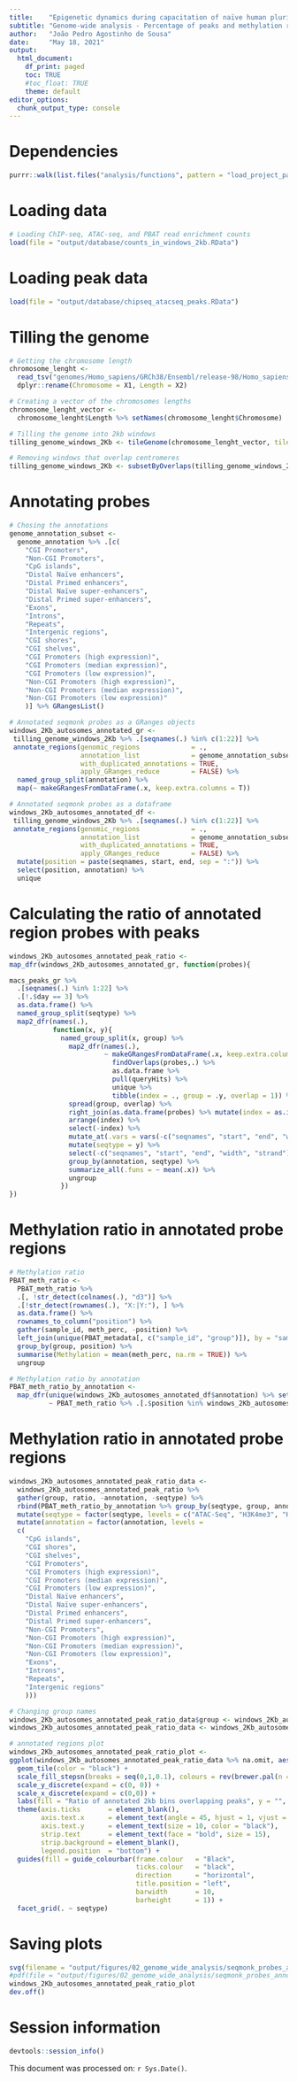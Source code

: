 ```yaml
---
title:    "Epigenetic dynamics during capacitation of naïve human pluripotent stem cells"
subtitle: "Genome-wide analysis - Percentage of peaks and methylation ratio in unbiased regions classified by annotation overlap (Autosomes)"
author:   "João Pedro Agostinho de Sousa"
date:     "May 18, 2021"
output:
  html_document:
    df_print: paged
    toc: TRUE
    #toc_float: TRUE
    theme: default
editor_options:
  chunk_output_type: console
---
```


# Dependencies
```r

purrr::walk(list.files("analysis/functions", pattern = "load_project_packages", full.names = T), source)

```

# Loading data
```r

# Loading ChIP-seq, ATAC-seq, and PBAT read enrichment counts
load(file = "output/database/counts_in_windows_2kb.RData")

```

# Loading peak data
```r

load(file = "output/database/chipseq_atacseq_peaks.RData")

```

# Tilling the genome
```r

# Getting the chromosome length
chromosome_lenght <-
  read_tsv("genomes/Homo_sapiens/GRCh38/Ensembl/release-98/Homo_sapiens.GRCh38.dna_sm.primary_assembly.chrSize.txt", col_names = F) %>%
  dplyr::rename(Chromosome = X1, Length = X2)

# Creating a vector of the chromosomes lengths
chromosome_lenght_vector <-
  chromosome_lenght$Length %>% setNames(chromosome_lenght$Chromosome)

# Tilling the genome into 2kb windows
tilling_genome_windows_2Kb <- tileGenome(chromosome_lenght_vector, tilewidth = 2000) %>% unlist

# Removing windows that overlap centromeres
tilling_genome_windows_2Kb <- subsetByOverlaps(tilling_genome_windows_2Kb, genome_annotation$Centromeres, invert = T)

```

# Annotating probes
```r

# Chosing the annotations
genome_annotation_subset <- 
  genome_annotation %>% .[c(
    "CGI Promoters",
    "Non-CGI Promoters",
    "CpG islands",
    "Distal Naïve enhancers",
    "Distal Primed enhancers",
    "Distal Naïve super-enhancers",
    "Distal Primed super-enhancers",
    "Exons",
    "Introns",
    "Repeats",
    "Intergenic regions",
    "CGI shores",
    "CGI shelves",
    "CGI Promoters (high expression)",
    "CGI Promoters (median expression)",
    "CGI Promoters (low expression)",
    "Non-CGI Promoters (high expression)",
    "Non-CGI Promoters (median expression)",
    "Non-CGI Promoters (low expression)"
    )] %>% GRangesList()

# Annotated seqmonk probes as a GRanges objects
windows_2Kb_autosomes_annotated_gr <- 
 tilling_genome_windows_2Kb %>% .[seqnames(.) %in% c(1:22)] %>%  
 annotate_regions(genomic_regions             = ., 
                  annotation_list             = genome_annotation_subset,
                  with_duplicated_annotations = TRUE,
                  apply_GRanges_reduce        = FALSE) %>% 
  named_group_split(annotation) %>% 
  map(~ makeGRangesFromDataFrame(.x, keep.extra.columns = T))

# Annotated seqmonk probes as a dataframe
windows_2Kb_autosomes_annotated_df <- 
 tilling_genome_windows_2Kb %>% .[seqnames(.) %in% c(1:22)] %>%
 annotate_regions(genomic_regions             = ., 
                  annotation_list             = genome_annotation_subset,
                  with_duplicated_annotations = TRUE,
                  apply_GRanges_reduce        = FALSE) %>% 
  mutate(position = paste(seqnames, start, end, sep = ":")) %>%
  select(position, annotation) %>%
  unique

```

# Calculating the ratio of annotated region probes with peaks
```r

windows_2Kb_autosomes_annotated_peak_ratio <- 
map_dfr(windows_2Kb_autosomes_annotated_gr, function(probes){

macs_peaks_gr %>%
  .[seqnames(.) %in% 1:22] %>%
  .[!.$day == 3] %>%
  as.data.frame() %>%
  named_group_split(seqtype) %>%
  map2_dfr(names(.), 
           function(x, y){
             named_group_split(x, group) %>%
               map2_dfr(names(.), 
                        ~ makeGRangesFromDataFrame(.x, keep.extra.columns = T) %>%
                          findOverlaps(probes,.) %>%
                          as.data.frame %>%
                          pull(queryHits) %>%
                          unique %>%
                          tibble(index = ., group = .y, overlap = 1)) %>% 
               spread(group, overlap) %>% 
               right_join(as.data.frame(probes) %>% mutate(index = as.integer(rownames(.))), by = "index") %>% 
               arrange(index) %>% 
               select(-index) %>% 
               mutate_at(.vars = vars(-c("seqnames", "start", "end", "width", "strand", "annotation")), .funs = ~ replace(.x, is.na(.x), 0)) %>% 
               mutate(seqtype = y) %>% 
               select(-c("seqnames", "start", "end", "width", "strand")) %>% 
               group_by(annotation, seqtype) %>% 
               summarize_all(.funs = ~ mean(.x)) %>% 
               ungroup
             })
})

```

# Methylation ratio in annotated probe regions
```r

# Methylation ratio
PBAT_meth_ratio <- 
  PBAT_meth_ratio %>%
  .[, !str_detect(colnames(.), "d3")] %>% 
  .[!str_detect(rownames(.), "X:|Y:"), ] %>%
  as.data.frame() %>% 
  rownames_to_column("position") %>%
  gather(sample_id, meth_perc, -position) %>%
  left_join(unique(PBAT_metadata[, c("sample_id", "group")]), by = "sample_id") %>%
  group_by(group, position) %>%
  summarise(Methylation = mean(meth_perc, na.rm = TRUE)) %>%
  ungroup

# Methylation ratio by annotation
PBAT_meth_ratio_by_annotation <- 
  map_dfr(unique(windows_2Kb_autosomes_annotated_df$annotation) %>% set_names(.,.),
          ~ PBAT_meth_ratio %>% .[.$position %in% windows_2Kb_autosomes_annotated_df[windows_2Kb_autosomes_annotated_df$annotation == .x, "position"],] %>% mutate(annotation = .x) %>% mutate(seqtype = "Methylation"))

```

# Methylation ratio in annotated probe regions
```r

windows_2Kb_autosomes_annotated_peak_ratio_data <- 
  windows_2Kb_autosomes_annotated_peak_ratio %>% 
  gather(group, ratio, -annotation, -seqtype) %>%
  rbind(PBAT_meth_ratio_by_annotation %>% group_by(seqtype, group, annotation) %>% summarize(Methylation = mean(Methylation, na.rm = T)) %>% ungroup %>% dplyr::rename(ratio = Methylation)) %>% 
  mutate(seqtype = factor(seqtype, levels = c("ATAC-Seq", "H3K4me3", "H3K27ac", "H3K4me1", "H3K27me3", "H3K9me3", "Methylation"))) %>% 
  mutate(annotation = factor(annotation, levels = 
  c(
    "CpG islands",
    "CGI shores",
    "CGI shelves",
    "CGI Promoters",
    "CGI Promoters (high expression)",
    "CGI Promoters (median expression)",
    "CGI Promoters (low expression)",
    "Distal Naïve enhancers",
    "Distal Naïve super-enhancers",
    "Distal Primed enhancers",
    "Distal Primed super-enhancers",
    "Non-CGI Promoters",
    "Non-CGI Promoters (high expression)",
    "Non-CGI Promoters (median expression)",
    "Non-CGI Promoters (low expression)",
    "Exons",
    "Introns",
    "Repeats",
    "Intergenic regions"
    )))

# Changing group names
windows_2Kb_autosomes_annotated_peak_ratio_data$group <- windows_2Kb_autosomes_annotated_peak_ratio_data$group %>% str_replace("^H9-EOS$", "H9 Primed") %>% str_remove("-EOS")
windows_2Kb_autosomes_annotated_peak_ratio_data <- windows_2Kb_autosomes_annotated_peak_ratio_data %>% mutate(group = factor(group, levels = c("HNES1 d0", "cR-H9 d0", "HNES1 d10", "cR-H9 d10", "cR-H9 d20X", "cR-H9 d20E", "H9 Primed")))

# annotated regions plot
windows_2Kb_autosomes_annotated_peak_ratio_plot <-
ggplot(windows_2Kb_autosomes_annotated_peak_ratio_data %>% na.omit, aes(group, fct_rev(annotation), label = round(ratio, 2), fill = ratio)) +
  geom_tile(color = "black") +
  scale_fill_stepsn(breaks = seq(0,1,0.1), colours = rev(brewer.pal(n = 11, name = "RdBu")[c(1,2,3,4,5,7,9,11)]), limits = c(0, 1)) +
  scale_y_discrete(expand = c(0, 0)) +
  scale_x_discrete(expand = c(0,0)) +
  labs(fill = "Ratio of annotated 2kb bins overlapping peaks", y = "", x = "") +
  theme(axis.ticks       = element_blank(),
        axis.text.x      = element_text(angle = 45, hjust = 1, vjust = 1, size = 10, color = "black"),
        axis.text.y      = element_text(size = 10, color = "black"),
        strip.text       = element_text(face = "bold", size = 15),
        strip.background = element_blank(),
        legend.position  = "bottom") +
  guides(fill = guide_colourbar(frame.colour   = "Black", 
                                ticks.colour   = "black", 
                                direction      = "horizontal", 
                                title.position = "left", 
                                barwidth       = 10, 
                                barheight      = 1)) +
  facet_grid(. ~ seqtype)

```

# Saving plots
```r

svg(filename = "output/figures/02_genome_wide_analysis/seqmonk_probes_annotated_ratio.svg", width = 13, height = 5)
#pdf(file = "output/figures/02_genome_wide_analysis/seqmonk_probes_annotated_ratio.pdf", width = 13, height = 5)
windows_2Kb_autosomes_annotated_peak_ratio_plot
dev.off()

```

# Session information
```r

devtools::session_info()

```

This document was processed on: `r Sys.Date()`.